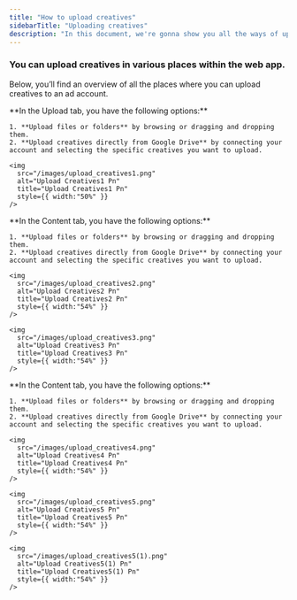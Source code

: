 ```yaml
---
title: "How to upload creatives"
sidebarTitle: "Uploading creatives"
description: "In this document, we're gonna show you all the ways of uploading creatives to Adtool."
---
```


### **You can upload creatives in various places within the web app.**

Below, you’ll find an overview of all the places where you can upload creatives to an ad account.

<Tabs>
  <Tab title="Upload Tab">
    **In the Upload tab, you have the following options:**

    1. **Upload files or folders** by browsing or dragging and dropping them.
    2. **Upload creatives directly from Google Drive** by connecting your account and selecting the specific creatives you want to upload.

    <img
      src="/images/upload_creatives1.png"
      alt="Upload Creatives1 Pn"
      title="Upload Creatives1 Pn"
      style={{ width:"50%" }}
    />
  </Tab>
  <Tab title="Content Tab">
    **In the Content tab, you have the following options:**

    1. **Upload files or folders** by browsing or dragging and dropping them.
    2. **Upload creatives directly from Google Drive** by connecting your account and selecting the specific creatives you want to upload.

    <img
      src="/images/upload_creatives2.png"
      alt="Upload Creatives2 Pn"
      title="Upload Creatives2 Pn"
      style={{ width:"54%" }}
    />

    <img
      src="/images/upload_creatives3.png"
      alt="Upload Creatives3 Pn"
      title="Upload Creatives3 Pn"
      style={{ width:"54%" }}
    />
  </Tab>
  <Tab title="Launch (creative selection)">
    **In the Content tab, you have the following options:**

    1. **Upload files or folders** by browsing or dragging and dropping them.
    2. **Upload creatives directly from Google Drive** by connecting your account and selecting the specific creatives you want to upload.

    <img
      src="/images/upload_creatives4.png"
      alt="Upload Creatives4 Pn"
      title="Upload Creatives4 Pn"
      style={{ width:"54%" }}
    />

    <img
      src="/images/upload_creatives5.png"
      alt="Upload Creatives5 Pn"
      title="Upload Creatives5 Pn"
      style={{ width:"54%" }}
    />

    <img
      src="/images/upload_creatives5(1).png"
      alt="Upload Creatives5(1) Pn"
      title="Upload Creatives5(1) Pn"
      style={{ width:"54%" }}
    />
  </Tab>
</Tabs>